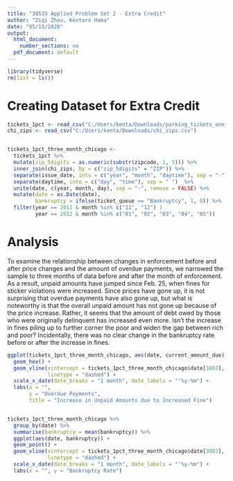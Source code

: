 ```yaml
---
title: "30535 Applied Problem Set 2 - Extra Credit"
author: "Ziqi Zhou, Kentaro Hama"
date: "05/15/2020"
output:
  html_document:
    number_sections: no
  pdf_document: default
---
```


```r
library(tidyverse)
rm(list = ls())
```

# Creating Dataset for Extra Credit
```r
tickets_1pct <- read_csv("C:/Users/kenta/Downloads/parking_tickets_one_percent.csv")
chi_zips <- read_csv("C:/Users/kenta/Downloads/chi_zips.csv")


tickets_1pct_three_month_chicago <- 
  tickets_1pct %>%
  mutate(zip_5digits = as.numeric(substr(zipcode, 1, 5))) %>%
  inner_join(chi_zips, by = c("zip_5digits" = "ZIP")) %>%
  separate(issue_date, into = c("year", "month", "daytime"), sep = "-") %>%
  separate(daytime, into = c("day", "time"), sep = " ")  %>%
  unite(date, c(year, month, day), sep = "-", remove = FALSE) %>%
  mutate(date = as.Date(date),
         bankruptcy = ifelse(ticket_queue == "Bankruptcy", 1, 0)) %>%
  filter(year == 2011 & month %in% c("11", "12") |
         year == 2012 & month %in% c("01", "02", "03", "04", "05"))
```

# Analysis
To examine the relationship between changes in enforcement before and after price changes and the amount of overdue payments, we narrowed the sample to three months of data before and after the month of enforcement. As a result, unpaid amounts have jumped since Feb. 25, when fines for sticker violations were increased. Since prices have gone up, it is not surprising that overdue payments have also gone up, but what is noteworthy is that the overall unpaid amount has not gone up because of the price increase. Rather, it seems that the amount of debt owed by those who were originally delinquent has increased even more. Isn't the increase in fines piling up to further corner the poor and widen the gap between rich and poor? Incidentally, there was no clear change in the bankruptcy rate before or after the increase in fines.
```r
ggplot(tickets_1pct_three_month_chicago, aes(date, current_amount_due)) +
  geom_hex() +
  geom_vline(xintercept = tickets_1pct_three_month_chicago$date[3802], 
             linetype = "dashed") +
  scale_x_date(date_breaks = "1 month", date_labels = "'%y-%m") +
  labs(x = "", 
       y = "Overdue Payments", 
       title = "Increase in Unpaid Amounts due to Increased Fine")


tickets_1pct_three_month_chicago %>%
  group_by(date) %>%
  summarise(bankruptcy = mean(bankruptcy)) %>%
  ggplot(aes(date, bankruptcy)) +
  geom_point() +
  geom_vline(xintercept = tickets_1pct_three_month_chicago$date[3802], 
             linetype = "dashed") +
  scale_x_date(date_breaks = "1 month", date_labels = "'%y-%m") +
  labs(x = "", y = "Bankruptcy Rate")
```


